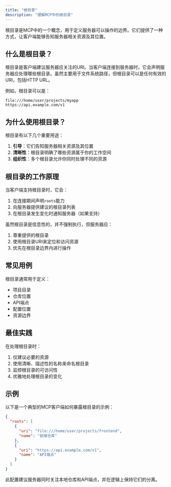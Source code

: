```yaml
---
title: "根目录"
description: "理解MCP中的根目录"
---
```


根目录是MCP中的一个概念，用于定义服务器可以操作的边界。它们提供了一种方式，让客户端能够告知服务器相关资源及其位置。

## 什么是根目录？

根目录是客户端建议服务器应关注的URI。当客户端连接到服务器时，它会声明服务器应处理哪些根目录。虽然主要用于文件系统路径，但根目录可以是任何有效的URI，包括HTTP URL。

例如，根目录可以是：

```
file:///home/user/projects/myapp
https://api.example.com/v1
```

## 为什么使用根目录？

根目录有以下几个重要用途：

1. **引导**：它们告知服务器相关资源及其位置
2. **清晰性**：根目录明确了哪些资源属于你的工作空间
3. **组织性**：多个根目录允许你同时处理不同的资源

## 根目录的工作原理

当客户端支持根目录时，它会：

1. 在连接期间声明`roots`能力
2. 向服务器提供建议的根目录列表
3. 在根目录发生变化时通知服务器（如果支持）

虽然根目录是信息性的，并不强制执行，但服务器应：

1. 尊重提供的根目录
2. 使用根目录URI来定位和访问资源
3. 优先在根目录边界内进行操作

## 常见用例

根目录通常用于定义：

- 项目目录
- 仓库位置
- API端点
- 配置位置
- 资源边界

## 最佳实践

在处理根目录时：

1. 仅建议必要的资源
2. 使用清晰、描述性的名称来命名根目录
3. 监控根目录的可访问性
4. 优雅地处理根目录的变化

## 示例

以下是一个典型的MCP客户端如何暴露根目录的示例：

```json
{
  "roots": [
    {
      "uri": "file:///home/user/projects/frontend",
      "name": "前端仓库"
    },
    {
      "uri": "https://api.example.com/v1",
      "name": "API端点"
    }
  ]
}
```

此配置建议服务器同时关注本地仓库和API端点，并在逻辑上保持它们的分离。